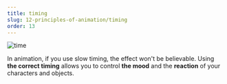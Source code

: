```yaml
---
title: timing
slug: 12-principles-of-animation/timing
order: 13
---
```


<SlideTemplate title="timing">

![time](/gif/timing.gif)

In animation, if you use slow timing, the effect won't be believable. Using
**the correct timing** allows you to control **the mood** and the **reaction** of your
characters and objects.

</SlideTemplate>
